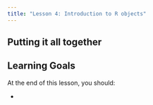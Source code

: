 ```yaml
---
title: "Lesson 4: Introduction to R objects"
---
```





::: {.callout-tip}
## Putting it all together


:::

::: {.callout-caution collapse="true"}
## Learning Goals

At the end of this lesson, you should: 

* 
:::

